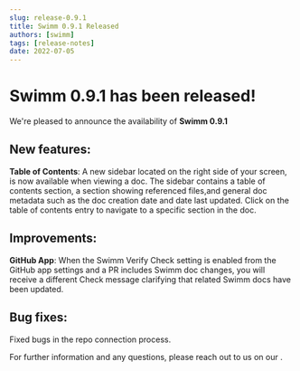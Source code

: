 ```yaml
---
slug: release-0.9.1
title: Swimm 0.9.1 Released
authors: [swimm] 
tags: [release-notes]
date: 2022-07-05
---
```


# Swimm 0.9.1 has been released!

We're pleased to announce the availability of **Swimm 0.9.1**<SwimmMoji text="release"/>

<SwimmReleaseBlogPost version="0.9.1" />

<SwimmReleaseVideo version="0.9.1" />

## New features:
**Table of Contents**: A new sidebar located on the right side of your screen, is now available when viewing a doc. The sidebar contains a table of contents section, a section showing referenced files,and general doc metadata such as the doc creation date and date last updated. Click on the table of contents entry to navigate to a specific section in the doc.

## Improvements:
**GitHub App**: When the Swimm Verify Check setting is enabled from the GitHub app settings and a PR includes Swimm doc changes, you will receive a different Check message clarifying that related Swimm docs have been updated.

## Bug fixes:
Fixed bugs in the repo connection process.

For further information and any questions, please reach out to us on our <SwimmLink target="slack" />.

<SwimmReleaseTweet version="0.9.1" />
